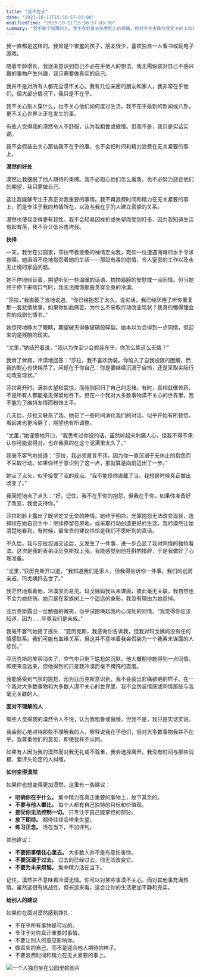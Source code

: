 ```yaml
---
title: "我不在乎"
date: "2023-10-11T15:58:57-03:00"
modifiedTime: "2023-10-11T15:58:57-03:00"
summary: "我不是个刻薄的人，我不会刻意去伤害别人的感情，但对于大多数与我无关的人和事，我真的不在乎。"
---
```


我一直都是这样的。我曾是个害羞的孩子，朋友很少，喜欢独自一人看书或玩电子游戏。

随着年龄增长，我逐渐意识到自己不必在乎他人的想法。我无需假装对自己不感兴趣的事物产生兴趣，我只需要做真实的自己。

我并不是对所有人都完全漠不关心。我有几位亲密的朋友和家人，我非常在乎他们。但大部分情况下，我只是不在乎。

我不关心别人穿什么，也不关心他们如何度过生活。我不在乎最新的新闻或八卦，更不关心世界上正在发生的事。

有些人觉得我的漠然令人不舒服，认为我粗鲁或傲慢。但我不是，我只是实话实说。

我不会假装去关心那些我不在乎的事，也不会把时间和精力浪费在无关紧要的事上。

**漠然的好处**

漠然让我摆脱了他人期待的束缚。我不必担心他们怎么看我，也不必努力迎合他们的期望，我只需做自己。

这让我能够专注于真正对我重要的事情。我不再浪费时间和精力在无关紧要的事上，而是专注于我的热情所在，以及与我在乎的人建立真挚的关系。

漠然也使我变得更有韧性。我不会轻易因挫折或失望而受到打击，因为我知道生活有起有落，我不会让低谷击垮我。

**抉择**

一天，我坐在公园里，莎拉带着疲惫的神情走向我，宛如一位遭遇海难的水手寻求救赎。她滔滔不绝地抱怨着她的生活——那段有毒的恋情、令人窒息的工作以及永无止境的家庭问题。

她不停地倾诉着，期望听到一些温暖的话语、拍拍肩膀的安慰或一点同情。但当她终于停下来喘口气时，我无法掩饰那股贯穿全身的冷漠。

“莎拉，”我直截了当地说道，“你已经抱怨了太久。说实话，我已经厌倦了听你重复那一套悲情故事。如果你如此痛苦，为什么不采取行动改变现状？我真的懒得理会你的戏剧化情节。”

她惊愕地睁大了眼睛，期望破灭得像玻璃般碎裂。她本以为会得到一点同情，但迎来的是残酷的现实。

“尤里，”她结巴着说，“我以为你至少会假装在乎。你怎么能这么无情？”

我耸了耸肩，冷漠地回答：“莎拉，我不喜欢伪装。你陷入了自我设限的困境，而我的耐心也快耗尽了。问题在于你自己：你是要继续沉溺于自怜，还是采取实际行动改变现状。”

莎拉离开时，满脸失望和震惊，而我则回归了自己的思绪。有时，真相就像苦药，不是所有人都能毫无保留地吞下。但在一个我对大多数事物漠不关心的世界里，我不能为了维持友情而粉饰太平。

几天后，莎拉又联系了我。她花了一些时间消化我们的对话，似乎开始有所顿悟，看起来也更冷静了，期望也有所调整。

“尤里，”她谨慎地开口，“我思考过你说的话，虽然听起来刺痛人心，但我不得不承认你可能说得对。也许我真的在这个泥潭里太久了。”

我毫不客气地说道：“莎拉，我必须直言不讳，因为你一直沉溺于无休止的抱怨而不采取行动。如果你终于意识到了这一点，那就算是向前迈出了一步。”

她点了点头，似乎接受了我的观点。“我不能怪你直截了当。我想是时候真正做出改变了。”

我简短地点了点头：“好。记住，我不在乎你的抱怨，但我在乎你。如果你准备好了改变，我会支持你。”

莎拉的脸上露出了既坚定又无奈的神情。她终于明白，光靠抱怨无法改变现状，选择权在她自己手中：继续停留在原地，或采取行动创造更好的生活。我的漠然让她清楚地看到，有时候，最宝贵的建议恰恰是我们不愿听到的真话。

不久后，我与莎拉坦诚交谈后，又发生了一件事，进一步凸显了我对同情的独特看法。这次是我的表弟亚历克斯找上我。我能感觉到他在斟酌措辞，于是我做好了心理准备。

“尤里，”亚历克斯开口道，“我知道我们是家人，但我得告诉你一件事。我们的远房亲戚，玛戈姨妈去世了。”

我茫然地看着他，冷漠显而易见。玛戈姨妈我从未谋面，彼此毫无关联，我自然也不会为她悲伤。她只是在家族树上一个遥远的身影，我没有理由为她哀悼。

亚历克斯露出一丝勉强的微笑，似乎试图唤起我内心深处的同情。“我觉得你应该知道，因为……毕竟我们是亲戚。”

我毫不客气地摇了摇头：“亚历克斯，我感谢你告诉我，但我对玛戈姨妈没有任何情感联系。我们可能有血缘关系，但这并不意味着我会假装为一个我素未谋面的人悲伤。”

亚历克斯的笑容消失了，空气中只剩下尴尬的沉默。他大概期待能得到一点同情，即使来自远亲，但他得到的只是我冷漠而毫不掩饰的态度。

我能感受到气氛的尴尬，因为亚历克斯意识到，我不会装出悲痛欲绝的样子。在一个我对大多数事物和大多数人漠不关心的世界里，我不会伪装情感或同情那些与我毫无关联的人。

**面对不理解的人**

有些人觉得我的漠然令人不悦，认为我粗鲁或傲慢。但我不是，我只是实话实说。

我会耐心地对待那些不理解我的人，解释说我在乎他们，但对大多数事物我并不在乎。我尊重他们的意见，即使我并不认同。

如果有人因为我的漠然而对我无礼或不尊重，我会选择离开。我没有时间与那些消极、爱评头论足的人纠缠。

**如何变得漠然**

如果你也想变得更加漠然，这里有一些建议：

- **明确你在乎什么。** 集中精力在真正重要的事物上，放下其余的。
- **不要与他人攀比。** 每个人都有自己独特的目标和价值观。
- **接受你无法控制一切。** 只专注于自己能掌控的部分。
- **放下期待。** 期待往往会带来失望。
- **练习正念。** 活在当下，不加评判。

其他建议：

- **不要把事情往心里去。** 大多数人并不是有意伤害你。
- **不要沉湎于过去。** 过去的已经过去，你无法改变它。
- **不要为未来烦恼。** 集中精力活在当下。

记住，漠然并不意味着冷漠无情。你可以对某些事漠不关心，而对其他事充满热情。虽然这很有挑战性，但长远来看，这会让你的生活更加平静和充实。

**给别人的建议**

如果你在面对漠然感到挣扎：

- 不在乎所有事物是可以的。
- 专注于对你真正重要的事情。
- 不要让别人的意见影响你。
- 做真实的自己，而不是迎合他人期待的样子。
- 不要浪费时间和精力在无关紧要的事上。

![一个人独自坐在公园里的图片](https://yuricunha.com/static/images/blog/i-dont-care/lonely-in-park.jpg)
